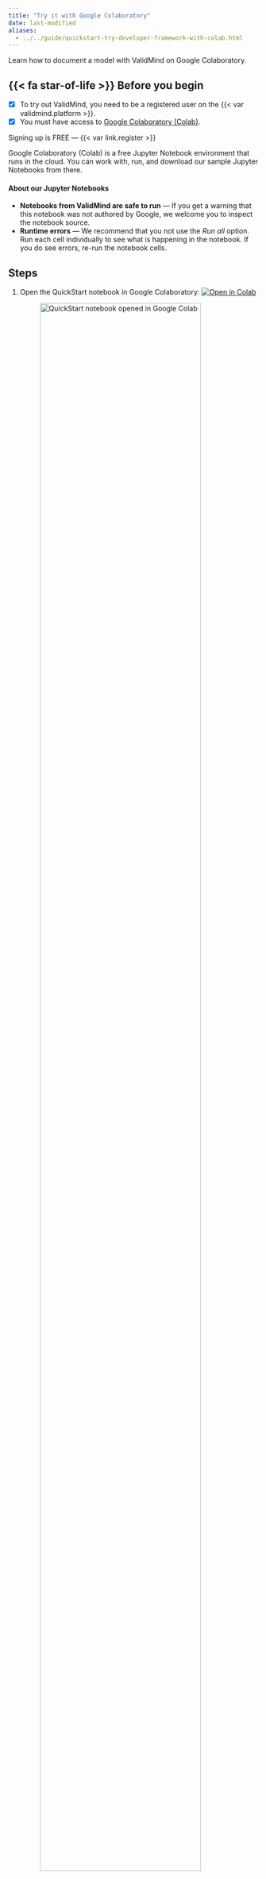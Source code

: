 ```yaml
---
title: "Try it with Google Colaboratory"
date: last-modified
aliases:
  - ../../guide/quickstart-try-developer-framework-with-colab.html
---
```


Learn how to document a model with ValidMind on Google Colaboratory.

::: {.prereq}

## {{< fa star-of-life >}} Before you begin

- [x] To try out ValidMind, you need to be a registered user on the {{< var validmind.platform >}}.
- [x] You must have access to [Google Colaboratory (Colab)](https://colab.research.google.com/). 

::: {.callout title="Need an account for ValidMind?"} 
Signing up is FREE — {{< var link.register >}} 
:::

Google Colaboratory (Colab) is a free Jupyter Notebook environment that runs in the cloud. You can work with, run, and download our sample Jupyter Notebooks from there.

#### About our Jupyter Notebooks
- **Notebooks from ValidMind are safe to run** — If you get a warning that this notebook was not authored by Google, we welcome you to inspect the notebook source.
- **Runtime errors** — We recommend that you not use the *Run all* option. Run each cell individually to see what is happening in the notebook. If you do see errors, re-run the notebook cells.

:::

## Steps

1. Open the QuickStart notebook in Google Colaboratory: [![Open in Colab](https://colab.research.google.com/assets/colab-badge.svg){fig-alt="Open in Colab"}](https://colab.research.google.com/drive/1NLtjCFUZV2I_ttGUkiAL9uwGZK_SGUlw?usp=share_link)

   ![QuickStart notebook opened in Google Colab](google-colab.png){width=90% fig-alt="A screenshot showing the QuickStart notebook opened in Google Colab" class="screenshot"}

   The notebook will guide you through installing the {{< var validmind.developer >}}, initializing the Python environment, and finally initializing the ValidMind Client Library by connecting to the {{< var validmind.platform >}}.

2. Click **File** > **Save a copy in Drive** to make a copy of the QuickStart notebook so that you can modify it.

    Alternatively, you can download the notebook source and work with it in your own developer environment.

3. Follow the instructions to run the first two code cells in the notebook, which will set the stage by installing and initializing ValidMind.[^1]

    Under the cell at bottom of the **Initialize the client library** section, confirm that you see a success message that looks something like this:
    
    ```bash
    2024-10-08 22:06:42,610 - INFO(validmind.api_client): 🎉 Connected to ValidMind!
    📊 Model: [Demo] Customer Churn Model (ID: clwqy70qd01my22ikc49paar9)
    📁 Document Type: model_documentation
    ```

    This message verifies that the {{< var vm.developer >}} works as expected as is connected to the correct model within the {{< var vm.platform >}}. 

You can now continue running the rest of the cells if you want to see how the demo notebook works or, to save some time, you can move on to the [Explore sample model documentation](/get-started/platform/explore-sample-model-documentation.qmd) to explore the {{< var vm.platform >}}. 


## What's next

Continue with [Explore sample model documentation](/get-started/platform/explore-sample-model-documentation.qmd) to learn more about using the {{< var validmind.product >}} hands-on.


<!-- FOOTNOTES -->

[^1]: [Install and initialize the client library](/developer/model-documentation/install-and-initialize-client-library.qmd)

